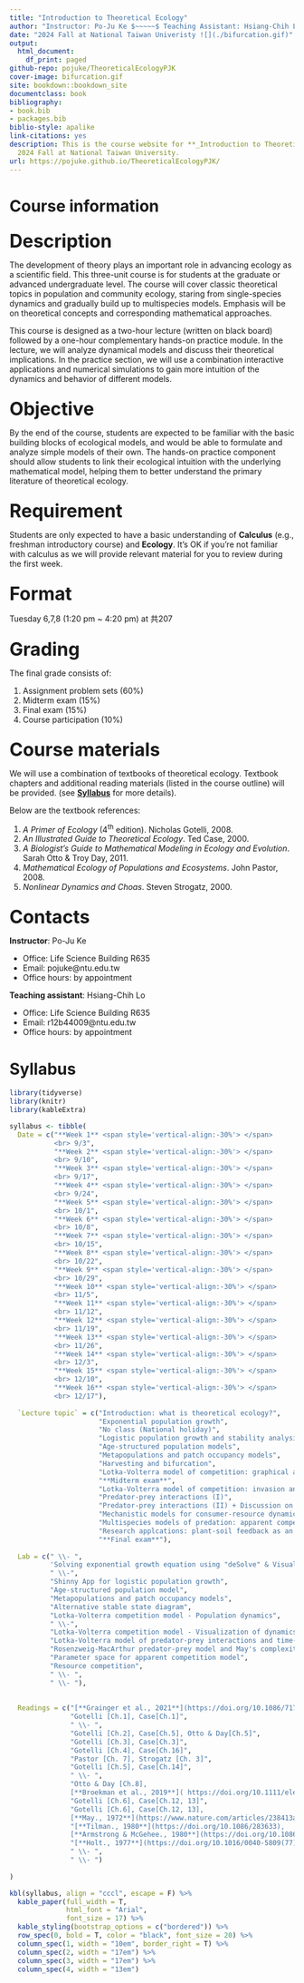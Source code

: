 ```yaml
--- 
title: "Introduction to Theoretical Ecology"
author: "Instructor: Po-Ju Ke $~~~~~$ Teaching Assistant: Hsiang-Chih Lo"
date: "2024 Fall at National Taiwan Univeristy ![](./bifurcation.gif)"
output:
  html_document:
    df_print: paged
github-repo: pojuke/TheoreticalEcologyPJK
cover-image: bifurcation.gif
site: bookdown::bookdown_site
documentclass: book
bibliography:
- book.bib
- packages.bib
biblio-style: apalike
link-citations: yes
description: This is the course website for **_Introduction to Theoretical Ecology_**
  2024 Fall at National Taiwan University.
url: https://pojuke.github.io/TheoreticalEcologyPJK/
---
```

# Course information{-}
<p style = "font-size: 24pt; margin-bottom: 5px; margin-top: 25px"> **Description** </p> The development of theory plays an important role in advancing ecology as a scientific field. This three-unit course is for students at the graduate or advanced undergraduate level. The course will cover classic theoretical topics in population and community ecology, staring from single-species dynamics and gradually build up to multispecies models. Emphasis will be on theoretical concepts and corresponding mathematical approaches.

This course is designed as a two-hour lecture (written on black board) followed by a one-hour complementary hands-on practice module. In the lecture, we will analyze dynamical models and discuss their theoretical implications. In the practice section, we will use a combination interactive applications and numerical simulations to gain more intuition of the dynamics and behavior of different models. 

<p style = "font-size: 24pt; margin-bottom: 5px; margin-top: 25px"> **Objective** </p>
By the end of the course, students are expected to be familiar with the basic building blocks of ecological models, and would be able to formulate and analyze simple models of their own. The hands-on practice component should allow students to link their ecological intuition with the underlying mathematical model, helping them to better understand the primary literature of theoretical ecology. 

<p style = "font-size: 24pt; margin-bottom: 5px; margin-top: 25px"> **Requirement** </p>
Students are only expected to have a basic understanding of **Calculus** (e.g., freshman introductory course) and **Ecology**. It's OK if you're not familiar with calculus as we will provide relevant material for you to review during the first week.

<p style = "font-size: 24pt; margin-bottom: 5px; margin-top: 25px"> **Format** </p>
Tuesday 6,7,8 (1:20 pm ~ 4:20 pm) at 共207


<p style = "font-size: 24pt; margin-bottom: 5px; margin-top: 25px"> **Grading** </p>
The final grade consists of:

(1) Assignment problem sets (60%)
(2) Midterm exam (15%)
(3) Final exam (15%)
(4) Course participation (10%)

<p style = "font-size: 24pt; margin-bottom: 5px; margin-top: 25px"> **Course materials** </p>
We will use a combination of textbooks of theoretical ecology. Textbook chapters and additional reading materials (listed in the course outline) will be provided. (see [**Syllabus**](https://pojuke.github.io/TheoreticalEcologyPJK/syllabus.html) for more details).

Below are the textbook references:

(1) *A Primer of Ecology* (4^th^ edition). Nicholas Gotelli, 2008. 
(2) *An Illustrated Guide to Theoretical Ecology*. Ted Case, 2000. 
(3) *A Biologist's Guide to Mathematical Modeling in Ecology and Evolution*. Sarah Otto & Troy Day, 2011. 
(4) *Mathematical Ecology of Populations and Ecosystems*. John Pastor, 2008. 
(5) *Nonlinear Dynamics and Choas*. Steven Strogatz, 2000.


<p style = "font-size: 24pt; margin-bottom: 5px; margin-top: 25px"> **Contacts** </p>
**Instructor**: Po-Ju Ke

- Office: Life Science Building R635
- Email: pojuke@ntu.edu.tw
- Office hours: by appointment

**Teaching assistant**: Hsiang-Chih Lo

- Office: Life Science Building R635
- Email: r12b44009@ntu.edu.tw
- Office hours: by appointment


# Syllabus {-}
```r
library(tidyverse)
library(knitr)
library(kableExtra)

syllabus <- tibble(
  Date = c("**Week 1** <span style='vertical-align:-30%'> </span>
           <br> 9/3",
           "**Week 2** <span style='vertical-align:-30%'> </span>
           <br> 9/10",
           "**Week 3** <span style='vertical-align:-30%'> </span>
           <br> 9/17",
           "**Week 4** <span style='vertical-align:-30%'> </span>
           <br> 9/24",
           "**Week 5** <span style='vertical-align:-30%'> </span>
           <br> 10/1",
           "**Week 6** <span style='vertical-align:-30%'> </span>
           <br> 10/8",
           "**Week 7** <span style='vertical-align:-30%'> </span>
           <br> 10/15",
           "**Week 8** <span style='vertical-align:-30%'> </span>
           <br> 10/22",
           "**Week 9** <span style='vertical-align:-30%'> </span>
           <br> 10/29",
           "**Week 10** <span style='vertical-align:-30%'> </span>
           <br> 11/5",
           "**Week 11** <span style='vertical-align:-30%'> </span>
           <br> 11/12",
           "**Week 12** <span style='vertical-align:-30%'> </span>
           <br> 11/19",
           "**Week 13** <span style='vertical-align:-30%'> </span>
           <br> 11/26",
           "**Week 14** <span style='vertical-align:-30%'> </span>
           <br> 12/3",
           "**Week 15** <span style='vertical-align:-30%'> </span>
           <br> 12/10",
           "**Week 16** <span style='vertical-align:-30%'> </span>
           <br> 12/17"),
  
  `Lecture topic` = c("Introduction: what is theoretical ecology?",
                      "Exponential population growth",
                      "No class (National holiday)",
                      "Logistic population growth and stability analysis",
                      "Age-structured population models",
                      "Metapopulations and patch occupancy models",
                      "Harvesting and bifurcation",
                      "Lotka-Volterra model of competition: graphical analysis",
                      "**Midterm exam**",
                      "Lotka-Volterra model of competition: invasion analysis and linear stability analysis",
                      "Predator-prey interactions (I)",
                      "Predator-prey interactions (II) + Discussion on May (1972)",
                      "Mechanistic models for consumer-resource dynamics",
                      "Multispecies models of predation: apparent competition",
                      "Research applcations: plant-soil feedback as an example",
                      "**Final exam**"),
    
  Lab = c(" \\- ",
          'Solving exponential growth equation using "deSolve" & Visualization',
          " \\-",
          "Shinny App for logistic population growth",
          "Age-structured population model",
          "Metapopulations and patch occupancy models",
          "Alternative stable state diagram",
          "Lotka-Volterra competition model - Population dynamics",
          " \\-",
          "Lotka-Volterra competition model - Visualization of dynamics with complex eigenvalues",
          "Lotka-Volterra model of predator-prey interactions and time-scale separation",
          "Rosenzweig-MacArthur predator-prey model and May's complexity-stability relationship",
          "Parameter space for apparent competition model",
          "Resource competition",
          " \\- ",
          " \\- "),
    
    
  Readings = c("[**Grainger et al., 2021**](https://doi.org/10.1086/717206)",
               "Gotelli [Ch.1], Case[Ch.1]",
               " \\- ",
               "Gotelli [Ch.2], Case[Ch.5], Otto & Day[Ch.5]",
               "Gotelli [Ch.3], Case[Ch.3]",
               "Gotelli [Ch.4], Case[Ch.16]",
               "Pastor [Ch. 7], Strogatz [Ch. 3]",
               "Gotelli [Ch.5], Case[Ch.14]",
               " \\- ",
               "Otto & Day [Ch.8], 
               [**Broekman et al., 2019**]( https://doi.org/10.1111/ele.13349)",
               "Gotelli [Ch.6], Case[Ch.12, 13]",
               "Gotelli [Ch.6], Case[Ch.12, 13], 
               [**May., 1972**](https://www.nature.com/articles/238413a0)",
               "[**Tilman., 1980**](https://doi.org/10.1086/283633),
               [**Armstrong & McGehee., 1980**](https://doi.org/10.1086/283553)",
               "[**Holt., 1977**](https://doi.org/10.1016/0040-5809(77)90042-9)",
               " \\- ",
               " \\- ")  
  
)

kbl(syllabus, align = "cccl", escape = F) %>%  
  kable_paper(full_width = T, 
              html_font = "Arial",
              font_size = 17) %>%
  kable_styling(bootstrap_options = c("bordered")) %>%
  row_spec(0, bold = T, color = "black", font_size = 20) %>%
  column_spec(1, width = "10em", border_right = T) %>%
  column_spec(2, width = "17em") %>%
  column_spec(3, width = "17em") %>%
  column_spec(4, width = "13em")

```


